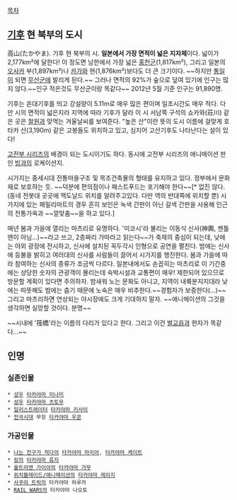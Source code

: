 [[목차]]

== [[기후]] 현 북부의 도시 ==

高山(たかやま). 기후 현 북부의 시. '''일본에서 가장 면적이 넓은 지자체'''이다. 넓이가 2,177km²에 달한다! 이 정도면 남한에서 가장 넓은 [[홍천]]군(1,817km²), 그리고 일본의 [[오사카]] 부(1,897km²)나 [[카가와]] 현(1,876km²)보다도 더 큰 크기이다. ~~하지만 [[통일]]이 되면 [[무산]]군에 발리게 된다.~~  그러나 면적의 92%가 숲으로 덮여 있기에 인구는 많지 않다.~~인구 적은것도 무산군이랑 똑같다~~ 2012년 5월 기준 인구는 91,890명. 

기후는 온대기후를 띄고 강설량이 5.11m로 매우 많은 편이며 일조시간도 매우 적다. 다만 시의 면적이 넓은지라 지역에 따라 기후가 달라 이 시 서남쪽 구석의 쇼카와(荘川) 같은 곳은 [[철원]]과 맞먹는 겨울날씨를 보여준다. "높은 산"이란 뜻의 도시 이름에 걸맞게 호타카 산(3,190m) 같은 고봉들도 위치하고 있고, 심지어 고산기후도 나타난다는 설이 있다!

[[고전부 시리즈]]의 배경이 되는 도시이기도 하다. 동시에 고전부 시리즈의 애니메이션 판인 [[빙과]]의 로케이션지.

시가지는 중세시대 전통마을구조 및 목조건축물의 형태를 유지하고 있다. 정부에서 문화재로 보호하는 듯. ~~덕분에 편의점이나 패스트푸드는 포기해야 한다~~[* 없진 않다.(동네 전봇대 곳곳에 맥도날드 위치를 알려주고있다. 다만 역의 반대쪽에 위치할 뿐) 시가지에 있는 패밀리마트의 경우 흔히 보인은 녹색 간판이 아닌 갈색 간판을 사용해 인근의 전통가옥과 ~~깔맞춤~~을 하고 있다.]

매년 봄과 가을에 열리는 마츠리로 유명하다. '미코시'라 불리는 이동식 신사(神輿, 젠틀맨이 아님...)~~라고 쓰고, 2층짜리 가마라고 읽는다~~가 축제의 중심이 되는데, 낮에는 야외 광장에 전시하고, 신사에 설치된 꼭두각시 인형으로 공연을 펼친다. 밤에는 신사에 등불을 밝히고 여러대의 신사를 사람들이 끌어서 시가지를 행진한다. 봄과 가을에 따라 참여하는 신사의 종류가 조금씩 다르다. 일본내에서도 손꼽히는 마츠리로 이 기간중에는 상당한 숫자의 관광객이 몰리는데 숙박시설과 교통편이 매우! 제한되어 있으므로 방문할 계획이 있다면 주의하자. 밤새워 노는 문화도 아니고, 지역이 내륙분지지대라 낮에는 따뜻해도 밤에는 춥기 때문에 노숙은 매우 비추한다.~~경험자가 보증한다(...)~~ 그리고 마츠리하면 연상되는 야시장에도 크게 기대하지 말자. ~~애니메이션의 그것을 생각하면 실망할 것이다. 분명~~

~~시내에 '筏橋'라는 이름의 다리가 있다고 한다. 그리고 이건 [[벌교읍]]과 한자가 똑같다...~~
== 인명 ==
=== 실존인물 ===
 * [[성우]] [[타카야마 미나미]]
 * [[성우]] [[타카야마 츠토무]]
 * [[일러스트레이터]] [[타카야마 키사이]]
 * [[전국시대(일본)|전국시대]] 무장 [[타카야마 우콘]]
=== 가공인물 ===
 * [[나는 친구가 적다]]의 [[타카야마 마리아]], [[타카야마 케이트]]
 * [[링]]의 [[타카야마 류지]]
 * [[울트라맨 가이아]]의 [[타카야마 가무]]
 * [[위치블레이드/애니메이션]]의 [[타카야마 레이지]]
 * [[사쿠라 트릭]]의 타카야마 하루카
 * [[RAIL WARS]]의 타카야마 나오토
